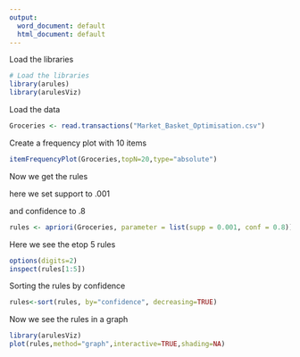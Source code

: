 ```yaml
---
output:
  word_document: default
  html_document: default
---
```

Load the libraries


```r
# Load the libraries
library(arules)
library(arulesViz)
```

Load the data

```r
Groceries <- read.transactions("Market_Basket_Optimisation.csv")
```

Create a frequency plot with 10 items

```r
itemFrequencyPlot(Groceries,topN=20,type="absolute")
```


Now we get the rules

here we set support to .001

and confidence to .8


```r
rules <- apriori(Groceries, parameter = list(supp = 0.001, conf = 0.8))
```


Here we see the etop 5 rules

```r
options(digits=2)
inspect(rules[1:5])
```


Sorting the rules by confidence

```r
rules<-sort(rules, by="confidence", decreasing=TRUE)
```


Now we see the rules in a graph

```r
library(arulesViz)
plot(rules,method="graph",interactive=TRUE,shading=NA)
```


